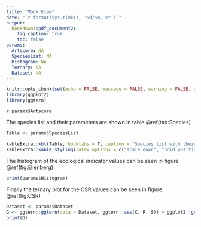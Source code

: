 ```yaml
---
title: "Mock Exam"
date: "`r format(Sys.time(), '%d/%m, %Y')`"
output:
  bookdown::pdf_document2:
    fig_caption: true
    toc: false
params:
  Artscore: NA
  SpeciesList: NA
  Histogram: NA
  Ternary: NA
  Dataset: NA
---
```


```r
knitr::opts_chunk$set(echo = FALSE, message = FALSE, warning = FALSE, error = FALSE)
library(ggplot2)
library(ggtern)
```

`r params$Artscore`

The species list and their parameters are shown in table \@ref(tab:Species)

```r
Table <- params$SpeciesList

kableExtra::kbl(Table, booktabs = T, caption = "Species list with their parameters, including ellenberg values and CSR values") |> 
kableExtra::kable_styling(latex_options = c("scale_down", "hold_position"), position = "center")
```

The histogram of the ecological indicator values can be seen in figure \@ref(fig:Ellenberg)

```r
print(params$Histogram)
```

Finally the ternary plot for the CSR values can be seen in figure \@ref(fig:CSR)

```r
Dataset <- params$Dataset
G <- ggtern::ggtern(data = Dataset, ggtern::aes(C, R, S)) + ggplot2::geom_point() + ggtern::theme_arrowlength()
print(G)
```
